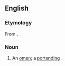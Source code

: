 ==English==

===Etymology===
From {{suffix|abode|gloss1=omen|ance}}.

===Noun===
{{en-noun}}

#{{obsolete}} An [[omen]]; a [[portending]]
